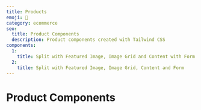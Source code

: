 ```yaml
---
title: Products
emoji: 🧸
category: ecommerce
seo:
  title: Product Components
  description: Product components created with Tailwind CSS
components:
  1:
    title: Split with Featured Image, Image Grid and Content with Form
  2:
    title: Split with Featured Image, Image Grid, Content and Form
---
```


# Product Components

<List
  componentsData={componentsArray}
  componentContainer={componentContainer}
/>
